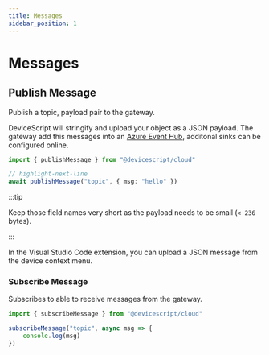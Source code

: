 ```yaml
---
title: Messages
sidebar_position: 1
---
```


# Messages

## Publish Message

Publish a topic, payload pair to the gateway.

DeviceScript will stringify and upload your object as a JSON payload. The gateway add this messages
into an [Azure Event Hub](https://azure.microsoft.com/en-us/products/event-hubs/), additonal sinks can be configured online.

```ts
import { publishMessage } from "@devicescript/cloud"

// highlight-next-line
await publishMessage("topic", { msg: "hello" })
```

:::tip

Keep those field names very short as the payload needs to be small (`< 236` bytes).

:::

In the Visual Studio Code extension, you can upload a JSON
message from the device context menu.

### Subscribe Message

Subscribes to able to receive messages from the gateway.

```ts
import { subscribeMessage } from "@devicescript/cloud"

subscribeMessage("topic", async msg => {
    console.log(msg)
})
```
